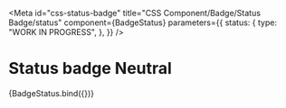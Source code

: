 <!-- @license CC0-1.0 -->


<Meta
  id="css-status-badge"
  title="CSS Component/Badge/Status Badge/status"
  component={BadgeStatus}
  parameters={{
    status: {
      type: "WORK IN PROGRESS",
    },
  }}
/>

# Status badge Neutral

<Canvas>
  <Story
    name="neutral"
    args={{
      status: "neutral",
      textContent: "neutral",
    }}
  >
    {BadgeStatus.bind({})}
  </Story>
</Canvas>
